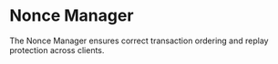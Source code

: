 # Nonce Manager

The Nonce Manager ensures correct transaction ordering and replay protection across clients.

